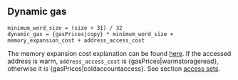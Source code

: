 ## Dynamic gas

    minimum_word_size = (size + 31) / 32
    dynamic_gas = {gasPrices|copy} * minimum_word_size + memory_expansion_cost + address_access_cost

The memory expansion cost explanation can be found [here](/about).
If the accessed address is warm, `address_access_cost` is {gasPrices|warmstorageread}, otherwise it is {gasPrices|coldaccountaccess}. See section [access sets](/about).
